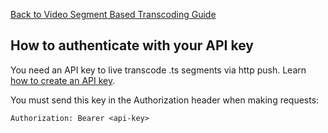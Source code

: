 
<DocsLayout title="How to authenticate with your API key - Livepeer.com" description="How to authenticate with your API key">


[Back to Video Segment Based Transcoding Guide](/docs/guides/segment-based-ingest/segment-based-ingest)

## How to authenticate with your API key

You need an API key to live transcode .ts segments via http push. Learn
[how to create an API key](/docs/guides/api-keys/create-an-api-key).

You must send this key in the Authorization header when making requests:

`Authorization: Bearer <api-key>`

</DocsLayout>

